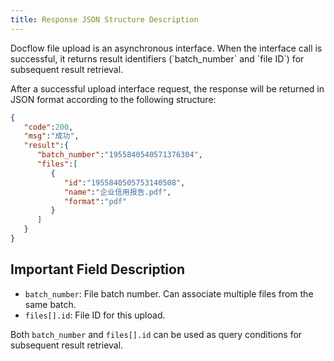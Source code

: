```yaml
---
title: Response JSON Structure Description
---
```


<Tip>
Docflow file upload is an asynchronous interface.  
When the interface call is successful, it returns result identifiers (`batch_number` and `file ID`) for subsequent result retrieval.
</Tip>

After a successful upload interface request, the response will be returned in JSON format according to the following structure:

```json expandable
{
   "code":200,
   "msg":"成功",
   "result":{
      "batch_number":"1955840540571376304",
      "files":[
         {
            "id":"1955840505753140508",
            "name":"企业信用报告.pdf",
            "format":"pdf"
         }
      ]
   }
}
```

## Important Field Description

- `batch_number`: File batch number. Can associate multiple files from the same batch.
- `files[].id`: File ID for this upload.

Both `batch_number` and `files[].id` can be used as query conditions for subsequent result retrieval.
